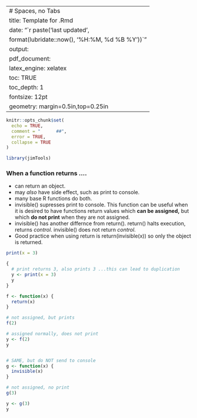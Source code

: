 <!--
	 vim:linebreak:nowrap:nospell:cul tw=78 fo=tqlnr foldcolumn=3 
-->	 
--- 
# Spaces, no Tabs
title: Template for .Rmd 
date: "`r paste('last updated', 
    format(lubridate::now(), '%H:%M, %d %B %Y'))`"
output: 
  pdf_document: 
    latex_engine: xelatex
toc: TRUE 
toc_depth:  1 
fontsize: 12pt 
geometry: margin=0.5in,top=0.25in 
---

```r
knitr::opts_chunk$set(
  echo = TRUE,
  comment = "      ##",
  error = TRUE,
  collapse = TRUE
)
```

```r
library(jimTools)
``` 

### When a function returns ....
  *  can return an object.
  *  may *also* have side effect, such as print to console.
  *  many base R functions do both.
  *  invisible() supresses print to console.
     This function can be useful when it is desired to have functions
     return values which **can be assigned,** but which **do not print** when they
     are not assigned.
  *  invisible() has another differnce from return().  return() halts
     execution, returns *control*.   invisible() does not return *control*.
  *  Good practice when using return is return(invisible(x)) so only the
     object is returned.
```r
print(x = 3)

{
  # print returns 3, also prints 3 ...this can lead to duplication
  y <- print(x = 3)
  y
}

f <- function(x) {
  return(x)
}

# not assigned, but prints
f(2)

# assigned normally, does not print
y <- f(2)
y


# SAME, but do NOT send to console
g <- function(x) {
  invisible(x)
}

# not assigned, no print
g(3)

y <- g(3)
y
```
